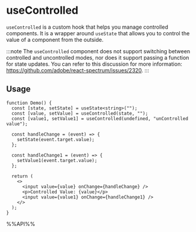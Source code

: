 # useControlled

`useControlled` is a custom hook that helps you manage controlled components. It is a wrapper around `useState` that allows you to control the value of a component from the outside.

:::note
The `useControlled` component does not support switching between controlled and uncontrolled modes, nor does it support passing a function for state updates. You can refer to this discussion for more information: https://github.com/adobe/react-spectrum/issues/2320.
:::

## Usage

```tsx live
function Demo() {
  const [state, setState] = useState<string>("");
  const [value, setValue] = useControlled(state, "");
  const [value1, setValue1] = useControlled(undefined, "unControlled value");

  const handleChange = (event) => {
    setState(event.target.value);
  };

  const handleChange1 = (event) => {
    setValue1(event.target.value);
  };

  return (
    <>
      <input value={value} onChange={handleChange} />
      <p>Controlled Value: {value}</p>
      <input value={value1} onChange={handleChange1} />
    </>
  );
}

```

%%API%%
